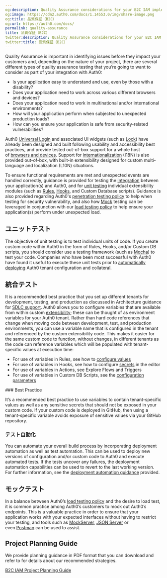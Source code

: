 ```yaml
---
og:description: Quality Assurance considerations for your B2C IAM implementation.
og:image: https://cdn2.auth0.com/docs/1.14553.0/img/share-image.png
og:title: 品質保証（B2C）
og:url: https://auth0.com/docs/
permalink: quality-assurance
title: 品質保証（B2C）
twitter:description: Quality Assurance considerations for your B2C IAM implementation.
twitter:title: 品質保証（B2C）
---
```


Quality Assurance is important in identifying issues before they impact your customers and, depending on the nature of your project, there are several different types of quality assurance testing that you’re going to want to consider as part of your integration with Auth0:

* Is your application easy to understand and use, even by those with a disability?
* Does your application need to work across various different browsers and devices?
* Does your application need to work in multinational and/or international environments?
* How will your application perform when subjected to unexpected production loads?
* How can you ensure your application is safe from security-related vulnerabilities?

Auth0 [Universal Login](/docs/authenticate/login/auth0-universal-login) and associated UI widgets (such as [Lock](/docs/libraries/lock)) have already been designed and built following usability and accessibility best practices, and provide tested out-of-box support for a whole host of [browsers and devices](/docs/troubleshoot/customer-support/product-support-matrix). Support for [internationalization](/docs/customize/internationalization-and-localization) (I18N) is also provided out-of-box, with built-in extensibility designed for custom multi-language and localization (L10N) situations.

To ensure functional requirements are met and unexpected events are handled correctly, guidance is provided for testing the [integration](#integration-testing) between your application(s) and Auth0, and for [unit testing](#unit-testing) individual extensibility modules (such as [Rules](/docs/customize/rules/debug-rules), [Hooks](/docs/customize/hooks/update-hooks), and Custom Database scripts). Guidance is also provided regarding Auth0's [penetration testing policy](/docs/troubleshoot/customer-support/operational-policies/penetration-testing-policy) to help when testing for security vulnerability, and also how [Mock](#mock-testing) testing can be leveraged in conjunction with our [load testing policy](/docs/troubleshoot/customer-support/operational-policies/load-testing-policy) to help ensure your application(s) perform under unexpected load.

## ユニットテスト

The objective of unit testing is to test individual units of code. If you create custom code within Auth0 in the form of Rules, Hooks, and/or Custom DB scripts, you should consider use a testing framework (such as [Mocha](https://mochajs.org/)) to test your code. Companies who have been most successful with Auth0 have found it useful to execute these unit tests prior to [automatically deploying](/docs/get-started/architecture-scenarios/business-to-consumer/deployment) Auth0 tenant configuration and collateral.

## 統合テスト

It is a recommended best practice that you set up different tenants for development, testing, and production as discussed in Architecture guidance for [SDLC support](/docs/get-started/architecture-scenarios/business-to-consumer/architecture#sdlc-support). Auth0 allows you to configure variables that are available from within custom [extensibility](/docs/customize/extensions); these can be thought of as environment variables for your Auth0 tenant. Rather than hard code references that change when moving code between development, test, and production environments, you can use a variable name that is configured in the tenant and referenced by the custom extensibility code. This makes it easier for the same custom code to function, without changes, in different tenants as the code can reference variables which will be populated with tenant-specific values at execution time:

* For use of variables in Rules, see how to [configure values](/docs/customize/rules/configuration)
* For use of variables in Hooks, see how to configure [secrets](/docs/customize/hooks/hook-secrets) in the editor
* For use of variables in Actions, see Explore Flows and Triggers
* For use of variables in Custom DB Scripts, see the [configuration parameters](/docs/authenticate/database-connections/custom-db/create-db-connection#step-3-add-configuration-parameters)

<Info>
### Best Practice

It’s a recommended best practice to use variables to contain tenant-specific values as well as any sensitive secrets that should not be exposed in your custom code. If your custom code is deployed in GitHub, then using a tenant-specific variable avoids exposure of sensitive values via your GitHub repository.
</Info>

### テスト自動化

You can automate your overall build process by incorporating deployment automation as well as test automation. This can be used to deploy new versions of configuration and/or custom code to Auth0 and execute automated tests. If the tests uncover any failures, the deployment automation capabilities can be used to revert to the last working version. For further information, see the [deployment automation guidance](/docs/get-started/architecture-scenarios/business-to-consumer/deployment) provided.

## モックテスト

In a balance between Auth0’s [load testing policy](/docs/troubleshoot/customer-support/operational-policies/load-testing-policy) and the desire to load test, it is common practice among Auth0’s customers to mock out Auth0’s endpoints. This is a valuable practice in order to ensure that your application works with your expected interfaces without having to restrict your testing, and tools such as [MockServer](http://www.mock-server.com/), [JSON Server](https://github.com/typicode/json-server) or even [Postman](https://learning.getpostman.com/docs/postman/mock_servers/setting_up_mock/) can be used to assist.

## Project Planning Guide

We provide planning guidance in PDF format that you can download and refer to for details about our recommended strategies.

[B2C IAM Project Planning Guide](https://assets.ctfassets.net/cdy7uua7fh8z/3er1aEQ7Ul0q3c9leJWczR/b1f18b4c16abb7e78b01e4eb2b52bb8e/B2C_Project_Planning.pdf)